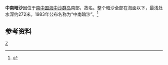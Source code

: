 {{Infobox Disputed Islands
| plural = yes
| name             =中南暗沙
| image name       = 
| image caption    = 
| image size       = 
| locator map      = {{Location map+|South China Sea|float=center|width=300|caption=中南暗沙的位置 
|places=
{{location map~ |South China Sea |marksize=6 |lat=13.95 |long=115.400000
|label='''中南暗沙
''' |position=bottom}}
}}
| map_custom       = yes
| native name      = 
| native name link = 
| other_names         =Dreyer Shoal 
| location         = [[南中国海|南中国海]]
| coordinates      = {{Coord|13|57|N|115|24|E|display=inline,title}}
| archipelago      = [[中沙群岛|中沙群岛]]
| total islands    = 
| major islands    = 
| area             =
| length           =
| width            =
| coastline        =
| highest mount    = 
| elevation        =-272米 
| country = {{PRC}}
| country admin divisions title = [[地級市|地級市]]
| country admin divisions = [[海南省|海南省]][[三沙市|三沙市]]
| country claim = {{ROC}}
| country claim divisions title = 區
| country claim divisions = [[高雄市|高雄市]][[旗津區|旗津區]]
| population       = 
| population as of = 
| density          = 
| ethnic groups    = 
| additional info  =
}} 
'''中南暗沙'''因位于[[南中国海|南中国海]][[中沙群岛|中沙群岛]]南部，故名。整个暗沙全部在海面以下，最浅处水深约272米。1983年公布名称为“中南暗沙”。<ref>{{cite book zh |author=广东省地名委员会 |title=《南海诸岛地名资料汇编》 |format=M |edition=1 |location=广州 |publisher=广东省地图出版社 |date=1988 |pages=192|id= ISBN 80522-023-9}}</ref>

==参考资料==
{{reflist}}

{{有争议的地区小作品}}
{{South China Sea Islands}}

[[Category:中沙群岛|Z]]